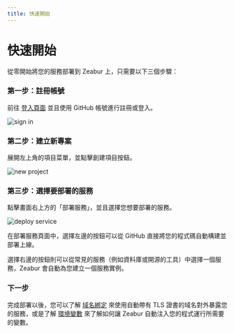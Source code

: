 ```yaml
---
title: 快速開始
---
```



<Head>
  <meta name="zeabur:image:title" content="快速開始" />
  <meta name="zeabur:image:subtitle" content="從零開始將您的服務部署到 Zeabur 上" />
  <meta name="twitter:image" content="https://opengraph-dev.zeabur.app/api/og?title=快速開始&desc=從零開始將您的服務部署到 Zeabur 上" />
  <meta name="og:image" content="https://opengraph-dev.zeabur.app/api/og?title=快速開始&desc=從零開始將您的服務部署到 Zeabur 上" />
</Head>

# 快速開始

從零開始將您的服務部署到 Zeabur 上，只需要以下三個步驟：

### 第一步：註冊帳號

前往 [登入頁面](https://zeabur.com/login) 並且使用 GitHub 帳號進行註冊或登入。

![sign in](/sign-in-screenshot.png)

### 第二步：建立新專案

展開左上角的項目菜單，並點擊創建項目按鈕。

![new project](/create-project-screenshot.png)

### 第三步：選擇要部署的服務

點擊畫面右上方的「部署服務」，並且選擇您想要部署的服務。

![deploy service](/deploy-service-screenshot.png)

在部署服務頁面中，選擇左邊的按鈕可以從 GitHub 直接將您的程式碼自動構建並部署上線。

選擇右邊的按鈕則可以從常見的服務（例如資料庫或開源的工具）中選擇一個服務，Zeabur 會自動為您建立一個服務實例。

### 下一步

完成部署以後，您可以了解 [域名綁定](/zh-TW/deploy/domain-binding) 來使用自動帶有 TLS 證書的域名對外暴露您的服務，或是了解 [環境變數](/zh-TW/variables) 來了解如何讓 Zeabur 自動注入您的程式運行所需要的變數。
